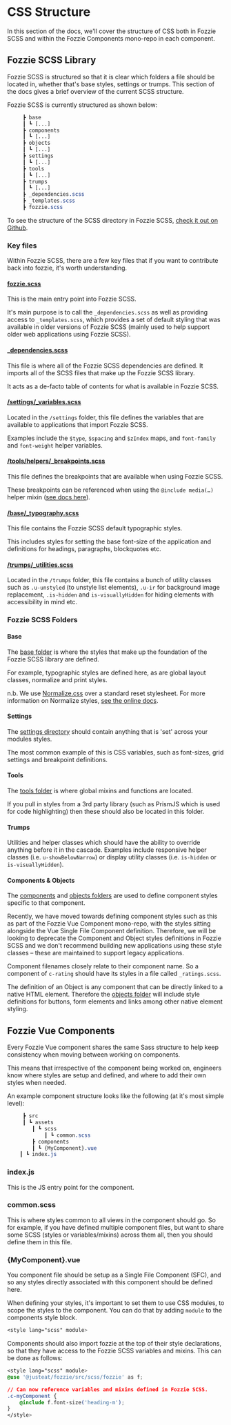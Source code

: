 <Meta title="Documentation/Guides/Fozzie/Structure"/>

# CSS Structure

In this section of the docs, we'll cover the structure of CSS both in Fozzie SCSS and within the Fozzie Components mono-repo in each component.

## Fozzie SCSS Library

Fozzie SCSS is structured so that it is clear which folders a file should be located in, whether that's base styles, settings or trumps. This section of the docs gives a brief overview of the current SCSS structure.

Fozzie SCSS is currently structured as shown below:

```css
     ┣ base
     ┃ ┗ [...]
     ┣ components
     ┃ ┗ [...]
     ┣ objects
     ┃ ┗ [...]
     ┣ settings
     ┃ ┗ [...]
     ┣ tools
     ┃ ┗ [...]
     ┣ trumps
     ┃ ┗ [...]
     ┣ _dependencies.scss
     ┣ _templates.scss
     ┣ fozzie.scss
```

To see the structure of the SCSS directory in Fozzie SCSS, [check it out on Github](https://github.com/justeat/fozzie/tree/master/src/scss).

### Key files

Within Fozzie SCSS, there are a few key files that if you want to contribute back into fozzie, it's worth understanding.

#### [fozzie.scss](https://github.com/justeat/fozzie/blob/master/src/scss/fozzie.scss)

This is the main entry point into Fozzie SCSS.

It's main purpose is to call the `_dependencies.scss` as well as providing access to `_templates.scss`, which provides a set of default styling that was available in older versions of Fozzie SCSS (mainly used to help support older web applications using Fozzie SCSS).

#### [_dependencies.scss](https://github.com/justeat/fozzie/blob/master/src/scss/_dependencies.scss)

This file is where all of the Fozzie SCSS dependencies are defined. It imports all of the SCSS files that make up the Fozzie SCSS library.

It acts as a de-facto table of contents for what is available in Fozzie SCSS.


#### [/settings/_variables.scss](https://github.com/justeat/fozzie/blob/master/src/scss/settings/_variables.scss)

Located in the `/settings` folder, this file defines the variables that are available to applications that import Fozzie SCSS.

Examples include the `$type`, `$spacing` and `$zIndex` maps, and `font-family` and `font-weight` helper variables.

#### [/tools/helpers/_breakpoints.scss](https://github.com/justeat/fozzie/blob/master/src/scss/tools/helpers/_breakpoints.scss)

This file defines the breakpoints that are available when using Fozzie SCSS.

These breakpoints can be referenced when using the `@include media(…)` helper mixin ([see docs here](/story/documentation-guides-fozzie-fozzie-and-sass--page#media-query-helper-mixins)).

#### [/base/_typography.scss](https://github.com/justeat/fozzie/blob/master/src/scss/base/_typography.scss)

This file contains the Fozzie SCSS default typographic styles.

This includes styles for setting the base font-size of the application and definitions for headings, paragraphs, blockquotes etc.

#### [/trumps/_utilities.scss](https://github.com/justeat/fozzie/blob/master/src/scss/trumps/_utilities.scss)

Located in the `/trumps` folder, this file contains a bunch of utility classes such as `.u-unstyled` (to unstyle list elements), `.u-ir` for background image replacement, `.is-hidden` and `is-visuallyHidden` for hiding elements with accessibility in mind etc.

### Fozzie SCSS Folders

#### Base

The [base folder](https://github.com/justeat/fozzie/tree/master/src/scss/base) is where the styles that make up the foundation of the Fozzie SCSS library are defined.

For example, typographic styles are defined here, as are global layout classes, normalize and print styles.

n.b. We use [Normalize.css](https://github.com/justeat/fozzie/blob/master/src/scss/base/_normalize.scss) over a standard reset stylesheet. For more information on Normalize styles, [see the online docs](https://necolas.github.io/normalize.css/).

#### Settings

The [settings directory](https://github.com/justeat/fozzie/tree/master/src/scss/settings) should contain anything that is 'set' across your modules styles.

The most common example of this is CSS variables, such as font-sizes, grid settings and breakpoint definitions.

#### Tools

The [tools folder](https://github.com/justeat/fozzie/tree/master/src/scss/tools) is where global mixins and functions are located.

If you pull in styles from a 3rd party library (such as PrismJS which is used for code highlighting) then these should also be located in this folder.

#### Trumps

Utilities and helper classes which should have the ability to override anything before it in the cascade. Examples include responsive helper classes (i.e. `u-showBelowNarrow`) or display utility classes (i.e. `is-hidden` or `is-visuallyHidden`).


#### Components & Objects

The [components](https://github.com/justeat/fozzie/tree/master/src/scss/components) and [objects folders](https://github.com/justeat/fozzie/tree/master/src/scss/objects) are used to define component styles specific to that component.

Recently, we have moved towards defining component styles such as this as part of the Fozzie Vue Component mono-repo, with the styles sitting alongside the Vue Single File Component definition. Therefore, we will be looking to deprecate the Component and Object styles definitions in Fozzie SCSS and we don't recommend building new applications using these style classes – these are maintained to support legacy applications.

Component filenames closely relate to their component name. So a component of `c-rating` should have its styles in a file called `_ratings.scss`.

The definition of an Object is any component that can be directly linked to a native HTML element. Therefore the [objects folder](https://github.com/justeat/fozzie/tree/master/src/scss/objects) will include style definitions for buttons, form elements and links among other native element styling.


## Fozzie Vue Components

Every Fozzie Vue component shares the same Sass structure to help keep consistency when moving between working on components.

This means that irrespective of the component being worked on, engineers know where styles are setup and defined, and where to add their own styles when needed.

An example component structure looks like the following (at it's most simple level):

```css
     ┣ src
     ┃ ┗ assets
        ┃ ┗ scss
            ┃ ┗ common.scss
        ┣ components
        ┃ ┗ {MyComponent}.vue
    ┃ ┗ index.js
```

### index.js

This is the JS entry point for the component.

### common.scss

This is where styles common to all views in the component should go. So for example, if you have defined multiple component files, but want to share some SCSS (styles or variables/mixins) across them all, then you should define them in this file.

### {MyComponent}.vue

You component file should be setup as a Single File Component (SFC), and so any styles directly associated with this component should be defined here.

When defining your styles, it's important to set them to use CSS modules, to scope the styles to the component. You can do that by adding `module` to the components style block.

```css
<style lang="scss" module>
```

Components should also import fozzie at the top of their style declarations, so that they have access to the Fozzie SCSS variables and mixins. This can be done as follows:

```css
<style lang="scss" module>
@use '@justeat/fozzie/src/scss/fozzie' as f;

// Can now reference variables and mixins defined in Fozzie SCSS.
.c-myComponent {
    @include f.font-size('heading-m');
}
</style>
```
